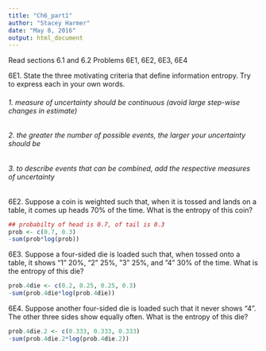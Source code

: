```yaml
---
title: "Ch6_part1"
author: "Stacey Harmer"
date: "May 8, 2016"
output: html_document
---
```


Read sections 6.1 and 6.2
Problems 6E1, 6E2, 6E3, 6E4


6E1. State the three motivating criteria that define information entropy. Try to express each in your
own words.

###### 1.  measure of uncertainty should be continuous (avoid large step-wise changes in estimate)
###### 2.  the greater the number of possible events, the larger your uncertainty should be
###### 3.  to describe events that can be combined, add the respective measures of uncertainty


6E2. Suppose a coin is weighted such that, when it is tossed and lands on a table, it comes up heads
70% of the time. What is the entropy of this coin?

```r
## probabilty of head is 0.7, of tail is 0.3
prob <- c(0.7, 0.3)
-sum(prob*log(prob))

```

6E3. Suppose a four-sided die is loaded such that, when tossed onto a table, it shows “1” 20%, “2”
25%, ”3” 25%, and ”4” 30% of the time. What is the entropy of this die?

```r

prob.4die <- c(0.2, 0.25, 0.25, 0.3)
-sum(prob.4die*log(prob.4die))

```


6E4. Suppose another four-sided die is loaded such that it never shows “4”. The other three sides
show equally often. What is the entropy of this die?

```r

prob.4die.2 <- c(0.333, 0.333, 0.333)
-sum(prob.4die.2*log(prob.4die.2))

```
